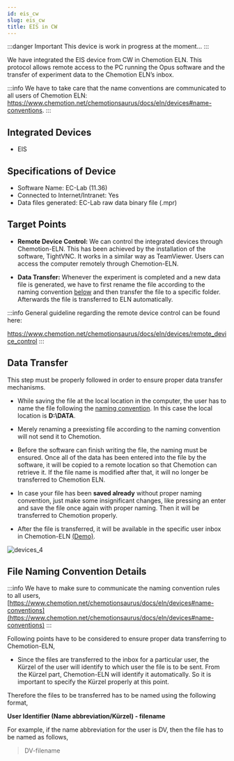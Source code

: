 ```yaml
---
id: eis_cw
slug: eis_cw
title: EIS in CW
---
```


:::danger Important
This device is work in progress at the moment...
:::

We have integrated the EIS device from CW in Chemotion ELN. This protocol allows remote access to the PC running the Opus software and the transfer of experiment data to the Chemotion ELN’s inbox.

:::info
We have to take care that the name conventions are communicated to all users of Chemotion ELN:
https://www.chemotion.net/chemotionsaurus/docs/eln/devices#name-conventions.
:::

## Integrated Devices
- EIS
## Specifications of Device
- Software Name: EC-Lab (11.36)
- Connected to Internet/Intranet: Yes
- Data files generated: EC-Lab raw data binary file (.mpr)

## Target Points

 - **Remote Device Control:** We can control the integrated devices through Chemotion-ELN. This has been achieved
 by the installation of the software, TightVNC. It works in a similar way as TeamViewer. Users can access the computer remotely through Chemotion-ELN.

  - **Data Transfer:** Whenever the experiment is completed and a new data file is generated, we have to first rename the file according to the naming convention [below](/docs/devices/eis_cw#file-naming-convention-details) and then transfer the file to a specific folder. Afterwards the file is transferred to ELN automatically.

:::info
General guideline regarding the remote device control can be found here:

https://www.chemotion.net/chemotionsaurus/docs/eln/devices/remote_device_control
:::

## Data Transfer

This step must be properly followed in order to ensure proper data transfer mechanisms.

- While saving the file at the local location in the computer, the user has to name the file following the [naming convention](/docs/devices/eis_cw#file-naming-convention-details). In this case the local location is **D:\DATA**.

- Merely renaming a preexisting file according to the naming convention will not send it to Chemotion.

- Before the software can finish writing the file, the naming must be ensured. Once all of the data has been entered into the file by the software, it will be copied to a remote location so that Chemotion can retrieve it. If the file name is modified after that, it will no longer be transferred to Chemotion ELN.

- In case your file has been **saved already** without proper naming convention, just make some insignificant changes, like pressing an enter and save the file once again with proper naming. Then it will be transferred to Chemotion properly.

- After the file is transferred, it will be available in the specific user inbox in Chemotion-ELN [(Demo)](https://www.awesomescreenshot.com/video/8282250?key=33d387cb0a14e86e65dff8a9cb393b92).

![devices_4](/img/devices_4.png)

## File Naming Convention Details

:::info
We have to make sure to communicate the naming convention rules to all users, [https://www.chemotion.net/chemotionsaurus/docs/eln/devices#name-conventions](https://www.chemotion.net/chemotionsaurus/docs/eln/devices#name-conventions)
:::

Following points have to be considered to ensure proper data transferring to Chemotion-ELN,

- Since the files are transferred to the inbox for a particular user, the Kürzel of the user will identify to which user the file is to be sent. From the Kürzel part, Chemotion-ELN will identify it automatically. So it is important to specify the Kürzel properly at this point.

Therefore the files to be transferred has to be named using the following format,

**User Identifier (Name abbreviation/Kürzel) - filename**

For example, if the name abbreviation for the user is DV, then the file has to be named as follows,

>  DV-filename
